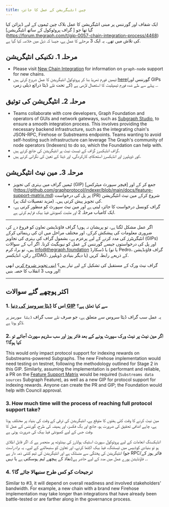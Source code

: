 ```yaml
---
title: چین انٹیگریشن کے عمل کا جائزہ
---
```


ایک شفاف اور گورننس پر مبنی انٹیگریشن کا عمل بلاک چین ٹیموں کے لیے ڈیزائن کیا گیا تھا جو [ گراف پروٹوکول کے ساتھ انٹیگریشن] (https://forum.thegraph.com/t/gip-0057-chain-integration-process/4468) کی تلاش میں تھے۔ یہ ایک 3 مرحلے کا عمل ہے، جیسا کہ ذیل میں خلاصہ کیا گیا ہے.

## مرحلہ 1. تکنیکی انٹیگریشن

- Please visit [New Chain Integration](/indexing/new-chain-integration/) for information on `graph-node` support for new chains.
- ٹیمیں فورم تھریڈ بنا کر پروٹوکول انٹیگریشن کا عمل شروع کرتی ہیں [here](https://forum.thegraph.com/c/governance-gips/new-chain-support/71)(گورننس اور GIPs کے تحت نئے ڈیٹا ذرائع ذیلی زمرہ)
  ۔ پہلے سے طے شدہ فورم ٹیمپلیٹ کا استعمال لازمی ہے.

## مرحلہ 2۔ انٹیگریشن کی توثیق

- Teams collaborate with core developers, Graph Foundation and operators of GUIs and network gateways, such as [Subgraph Studio](https://thegraph.com/studio/), to ensure a smooth integration process. This involves providing the necessary backend infrastructure, such as the integrating chain's JSON-RPC, Firehose or Substreams endpoints. Teams wanting to avoid self-hosting such infrastructure can leverage The Graph's community of node operators (Indexers) to do so, which the Foundation can help with.
- گراف انڈیکسرز گراف کے ٹیسٹ نیٹ پر انٹیگریشن کی جانچ کرتے ہیں.
- کور ڈویلپرز اور انڈیکسرز استحکام، کارکردگی، اور ڈیٹا کے تعین کی نگرانی کرتے ہیں.

## مرحلہ 3۔ مین نیٹ انٹیگریشن

- ٹیمیں گراف میں بہتری کی تجویز (GIP) جمع کر کے اور [فیچر سپورٹ میٹرکس] (https://github.com/graphprotocol/indexer/blob/main/docs/feature-support-matrix.md) پر پل کی درخواست (PR) شروع کرکے مین نیٹ انٹیگریشن کی تجویز پیش کرتی ہیں۔ (مزید تفصیلات لنک پر).
- گراف کونسل درخواست کا جائزہ لیتی ہے اور مین نیٹ سپورٹ کو منظور کرتی ہے، ایک کامیاب مرحلہ 2 اور مثبت کمیونٹی فیڈ بیک فراہم کرتی ہے.

---

اگر عمل مشکل لگتا ہے، تو پریشان نہ ہوں! گراف فاؤنڈیشن تعاون کو فروغ دے کر، ضروری معلومات کی پیشکش کرکے، اور مختلف مراحل میں ان کی رہنمائی کرکے انٹیگریٹرز کی مدد کرنے کے لیے پرعزم ہے، بشمول گراف کی بہتری کی تجاویز (GIPs) اور پل کی درخواستوں جیسے گورننس کے عمل کو نیویگیٹ کرنا۔ اگر آپ کے سوالات ہیں، تو براہ کرم [info@thegraph.foundation](mailto:info@thegraph.foundation) یا ڈسکارڈ (یا تو Pedro، گراف فاؤنڈیشن کے رکن، انڈیکسرDAO، یا دیگر بنیادی ڈویلپرز) کے ذریعے رابطہ کریں.

گراف نیٹ ورک کے مستقبل کی تشکیل کے لیے تیار ہیں؟ [اپنی تجویز شروع کریں](https://github.com/graphprotocol/graph-improvement-proposals/blob/main/gips/0057-chain-integration-process.md) ابھی اور ویب 3 انقلاب کا حصہ بنیں!

---

## اکثر پوچھے گئے سوالات

### 1. اس کا [ڈیٹا سروسز کی دنیا GIP](https://forum.thegraph.com/t/gip-0042-a-world-of-data-services/3761) سے کیا تعلق ہے؟

یہ عمل سب گراف ڈیٹا سروس سے متعلق ہے، جو صرف نئے سب گراف `ڈیٹا سورسز` پر لاگو ہوتا ہے.

### 2. اگر مین نیٹ پر نیٹ ورک سپورٹ ہونے کے بعد فائر ہوز اور سب سٹریم سپورٹ آجائے تو کیا ہوگا؟

This would only impact protocol support for indexing rewards on Substreams-powered Subgraphs. The new Firehose implementation would need testing on testnet, following the methodology outlined for Stage 2 in this GIP. Similarly, assuming the implementation is performant and reliable, a PR on the [Feature Support Matrix](https://github.com/graphprotocol/indexer/blob/main/docs/feature-support-matrix.md) would be required (`Substreams data sources` Subgraph Feature), as well as a new GIP for protocol support for indexing rewards. Anyone can create the PR and GIP; the Foundation would help with Council approval.

### 3. How much time will the process of reaching full protocol support take?

مین نیٹ کرنے کا وقت کئی ہفتوں کا متوقع ہے، انٹیگریشن کی ترقی کے وقت کی بنیاد پر مختلف ہوتا ہے، چاہے اضافی تحقیق کی ضرورت ہو، جانچ اور بگ فکسز، اور ہمیشہ کی طرح، گورننس کے عمل کا وقت جس کے لیے کمیونٹی فیڈ بیک کی ضرورت ہوتی ہے.

انڈیکسنگ انعامات کے لیے پروٹوکول سپورٹ اسٹیک ہولڈرز کی بینڈوتھ پر منحصر ہے کہ اگر قابل اطلاق ہو تو بنیادی کوڈبیس میں ٹیسٹنگ، فیڈ بیک اکٹھا کرنے، اور تعاون کو سنبھالنے کے لیے۔ یہ براہ راست انٹیگریشن کی پختگی سے منسلک ہے اور انٹیگریشن کی ٹیم کتنی ذمہ دار ہے (جو RPC/فائر ہوز کے نفاذ کے پیچھے ٹیم ہوسکتی ہے یا نہیں)۔ فاؤنڈیشن پورے عمل میں مدد کے لیے حاضر ہے.

### 4. ترجیحات کو کس طرح سنبھالا جائے گا؟

Similar to #3, it will depend on overall readiness and involved stakeholders' bandwidth. For example, a new chain with a brand new Firehose implementation may take longer than integrations that have already been battle-tested or are farther along in the governance process.

